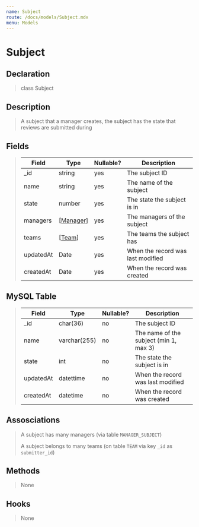 ```yaml
---
name: Subject
route: /docs/models/Subject.mdx
menu: Models
---
```


# Subject

## Declaration

> class Subject

## Description

> A subject that a manager creates, the subject has the state that reviews are submitted during

## Fields

> |Field|Type|Nullable?|Description|
> |--|--|--|--|
> |_id|string|yes|The subject ID|
> |name|string|yes|The name of the subject|
> |state|number|yes|The state the subject is in|
> |managers|[[Manager](/docs/models/Manager.mdx)]|yes|The managers of the subject|
> |teams|[[Team](/docs/models/Team.mdx)]|yes|The teams the subject has|
> |updatedAt|Date|yes|When the record was last modified|
> |createdAt|Date|yes|When the record was created|

## MySQL Table

> |Field|Type|Nullable?|Description|
> |--|--|--|--|
> |_id|char(36)|no|The subject ID|
> |name|varchar(255)|no|The name of the subject (min 1, max 3)|
> |state|int|no|The state the subject is in|
> |updatedAt|datettime|no|When the record was last modified|
> |createdAt|datetime|no|When the record was created|

## Assosciations

> A subject has many managers (via table `MANAGER_SUBJECT`)
>
> A subject belongs to many teams (on table `TEAM` via key `_id` as `submitter_id`)

## Methods

> None

## Hooks

> None
